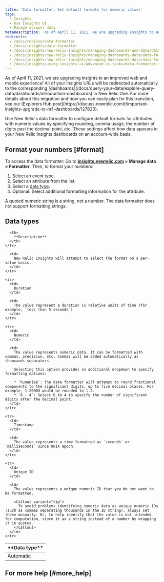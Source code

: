```yaml
---
title: 'Data formatter: Set default formats for numeric values'
tags:
  - Insights
  - Use Insights UI
  - Manage account data
metaDescription: 'As of April 11, 2021, we are upgrading Insights to an improved web and mobile experience with New Relic One Dashboards.'
redirects:
  - /docs/rubicon/data-formatter
  - /docs/insights/data-formatter
  - /docs/insights/new-relic-insights/managing-dashboards-and-data/data-formatter
  - /docs/insights/new-relic-insights/managing-dashboards-data/data-formatter
  - /docs/insights/new-relic-insights/managing-dashboards-data/data-formatter-setting-default-formats-numeric-values
  - /docs/insights/using-insights-ui/advanced-ui-tasks/data-formatter-set-default-formats-numeric-values
---
```


<Callout variant="important">
  As of April 11, 2021, we are upgrading Insights to an improved web and mobile experience! All of your Insights URLs will be redirected automatically to the corresponding [dashboards](/docs/query-your-data/explore-query-data/dashboards/introduction-dashboards) in New Relic One. For more details about this migration and how you can easily plan for this transition, see our [Explorers Hub post](https://discuss.newrelic.com/t/important-insights-upgrade-to-nr1-dashboards/127823).
</Callout>

Use New Relic's data formatter to configure default formats for attributes with numeric values by specifying rounding, comma usage, the number of digits past the decimal point, etc. These settings affect how data appears in your New Relic Insights dashboards on an account-wide basis.

## Format your numbers [#format]

To access the data formatter: Go to **[insights.newrelic.com](https://insights.newrelic.com) > Manage data > Formatter**. Then, to format your numbers:

1. Select an event type.
2. Select an attribute from the list.
3. Select a [data type](#data-types).
4. Optional: Select additional formatting information for the attribute.

<Callout variant="caution">
  A quoted numeric string is a string, not a number. The data formatter does not support formatting strings.
</Callout>

## Data types

<table>
  <thead>
    <tr>
      <th width={150}>
        **Data type**
      </th>

      <th>
        **Description**
      </th>
    </tr>
  </thead>

  <tbody>
    <tr>
      <td>
        Automatic
      </td>

      <td>
        New Relic Insights will attempt to select the format on a per-value basis.
      </td>
    </tr>

    <tr>
      <td>
        Duration
      </td>

      <td>
        The value represent a duration in relative units of time (for example, `less than 5 seconds`)
      </td>
    </tr>

    <tr>
      <td>
        Numeric
      </td>

      <td>
        The value represents numeric data. It can be formatted with commas, precision, etc. Commas will be added automatically as thousands separators.

        Selecting this option provides an additional dropdown to specify formatting options:

        * `humanize`: The data formatter will attempt to round fractional components to the significant digits, up to five decimal places. For example, 1.20003 would be rounded to 1.2.
        * `0 - 4`: Select 0 to 4 to specify the number of significant digits after the decimal point.
      </td>
    </tr>

    <tr>
      <td>
        Timestamp
      </td>

      <td>
        The value represents a time formatted as `seconds` or `milliseconds` since UNIX epoch.
      </td>
    </tr>

    <tr>
      <td>
        Unique ID
      </td>

      <td>
        The value represents a unique numeric ID that you do not want to be formatted.

        <Callout variant="tip">
          To avoid problems identifying numeric data as unique numeric IDs (such as commas separating thousands in the ID string), always set these manually. Or, to help identify that the value is not intended for computation, store it as a string instead of a number by wrapping it in quotes.
        </Callout>
      </td>
    </tr>
  </tbody>
</table>

## For more help [#more_help]
